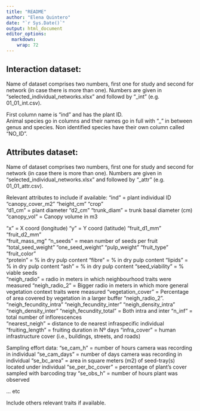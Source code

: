 ```yaml
---
title: "README"
author: "Elena Quintero"
date: "`r Sys.Date()`"
output: html_document
editor_options: 
  markdown: 
    wrap: 72
---
```


## Interaction dataset:

Name of dataset comprises two numbers, first one for study and second
for network (in case there is more than one). Numbers are given in
"selected_individual_networks.xlsx" and followd by "\_int" (e.g.
01_01_int.csv).

First column name is "ind" and has the plant ID.\
Animal species go in columns and their names go in full with "\_" in
between genus and species. Non identified species have their own column
called "NO_ID".

## Attributes dataset:

Name of dataset comprises two numbers, first one for study and second
for network (in case there is more than one). Numbers are given in
"selected_individual_networks.xlsx" and followed by "\_attr" (e.g.
01_01_attr.csv).

Relevant attributes to include if available: "ind" = plant individual ID
"canopy_cover_m2" "height_cm" "crop"\
"d1_cm" = plant diameter "d2_cm" "trunk_diam" = trunk basal diameter
(cm) "canopy_vol" = Canopy volume in m3

"x" = X coord (longitude) "y" = Y coord (latitude) "fruit_d1_mm"\
"fruit_d2_mm"\
"fruit_mass_mg" "n_seeds" = mean number of seeds per fruit
"total_seed_weight" "one_seed_weight" "pulp_weight" "fruit_type"\
"fruit_color"\
"protein" = % in dry pulp content "fibre" = % in dry pulp content
"lipids" = % in dry pulp content "ash" = % in dry pulp content
"seed_viability" = % viable seeds\
"neigh_radio" = radio in meters in which neighbourhood traits were
measured "neigh_radio_2" = Bigger radio in meters in which more general
vegetation context traits were measured "vegetation_cover" = Percentage
of area covered by vegetation in a larger buffer "neigh_radio_2".
"neigh_fecundity_intra" "neigh_fecundity_inter" "neigh_density_intra"\
"neigh_density_inter" "neigh_fecundity_total" = Both intra and inter
"n_inf" = total number of inflorescences\
"nearest_neigh" = distance to de nearest infraspecific individual
"fruiting_length" = fruiting duration in Nº days "infra_cover" = human
infrastructure cover (i.e., buildings, streets, and roads)

Sampling effort data: "se_cam_h" = number of hours camera was recording
in individual "se_cam_days" = number of days camera was recording in
individual "se_bc_area" = area in square meters (m2) of seed-tray(s)
located under individual "se_per_bc_cover" = percentage of plant's cover
sampled with barcoding tray "se_obs_h" = number of hours plant was
observed

... etc

Include others relevant traits if available.

